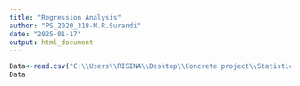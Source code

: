 ```yaml
---
title: "Regression Analysis"
author: "PS_2020_318-M.R.Surandi"
date: "2025-01-17"
output: html_document
---
```


```r
Data<-read.csv("C:\\Users\\RISINA\\Desktop\\Concrete project\\Statistical_Modeling\\Concrete_Data.csv")
Data
```

